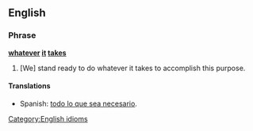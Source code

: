 ==English==
===Phrase===
'''[[whatever]] [[it]] [[takes]]'''
#[We] stand ready to do whatever it takes to accomplish this purpose.
==== Translations ====
* Spanish: [[todo lo que sea  necesario]].



[[Category:English idioms]]